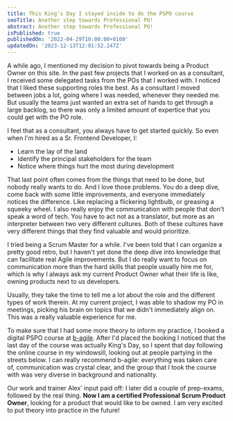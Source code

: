 ```yaml
---
title: This King's Day I stayed inside to do the PSPO course
seoTitle: Another step towards Professional PO!
abstract: Another step towards Professional PO!
isPublished: true
publishedOn: '2022-04-29T10:00:00+0100'
updatedOn: '2023-12-13T12:01:52.247Z'
---
```

A while ago, I mentioned my decision to pivot towards being a Product Owner on this site. In the past few projects that I worked on as a consultant, I received some delegated tasks from the POs that I worked with. I noticed that I liked these supporting roles the best. As a consultant I moved between jobs a lot, going where I was needed, whenever they needed me. But usually the teams just wanted an extra set of hands to get through a large backlog, so there was only a limited amount of expertice that you could get with the PO role.

I feel that as a consultant, you always have to get started quickly. So even when I'm hired as a Sr. Frontend Developer, I:
- Learn the lay of the land
- Identify the principal stakeholders for the team
- Notice where things hurt the most during development

That last point often comes from the things that need to be done, but nobody really wants to do. And I love those problems. You do a deep dive, come back with some little improvements, and everyone immediately notices the difference. Like replacing a flickering lightbulb, or greasing a squeeky wheel. I also really enjoy the communication with people that don't speak a word of tech. You have to act not as a translator, but more as an interpreter between two very different cultures. Both of these cultures have very different things that they find valuable and would prioritize.

I tried being a Scrum Master for a while. I've been told that I can organize a pretty good retro, but I haven't yet done the deep dive into knowledge that can facilitate real Agile improvements. But I do really want to focus on communication more than the hard skills that people usually hire me for, which is why I always ask my current Product Owner what their life is like, owning products next to us developers.

Usually, they take the time to tell me a lot about the role and the different types of work therein. At my current project, I was able to shadow my PO in meetings, picking his brain on topics that we didn't immediately align on. This was a really valuable experience for me.

To make sure that I had some more theory to inform my practice, I booked a digital PSPO course at [b-agile](https://bagile.co.uk). After I'd placed the booking I noticed that the last day of the course was actually King's Day, so I spent that day following the online course in my windowsill, looking out at people partying in the streets below. I can really recommend b-agile: everything was taken care of, communication was crystal clear, and the group that I took the course with was very diverse in background and nationality.

Our work and trainer Alex' input paid off: I later did a couple of prep-exams, followed by the real thing. **Now I am a certified Professional Scrum Product Owner**, looking for a product that would like to be owned. I am very excited to put theory into practice in the future!

